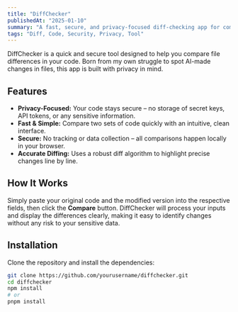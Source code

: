 ```yaml
---
title: "DiffChecker"
publishedAt: "2025-01-10"
summary: "A fast, secure, and privacy-focused diff-checking app for comparing file differences."
tags: "Diff, Code, Security, Privacy, Tool"
---
```


DiffChecker is a quick and secure tool designed to help you compare file differences in your code. Born from my own struggle to spot AI-made changes in files, this app is built with privacy in mind.

## Features

- **Privacy-Focused:** Your code stays secure – no storage of secret keys, API tokens, or any sensitive information.
- **Fast & Simple:** Compare two sets of code quickly with an intuitive, clean interface.
- **Secure:** No tracking or data collection – all comparisons happen locally in your browser.
- **Accurate Diffing:** Uses a robust diff algorithm to highlight precise changes line by line.

## How It Works

Simply paste your original code and the modified version into the respective fields, then click the **Compare** button. DiffChecker will process your inputs and display the differences clearly, making it easy to identify changes without any risk to your sensitive data.

## Installation

Clone the repository and install the dependencies:

```bash
git clone https://github.com/yourusername/diffchecker.git
cd diffchecker
npm install
# or
pnpm install
